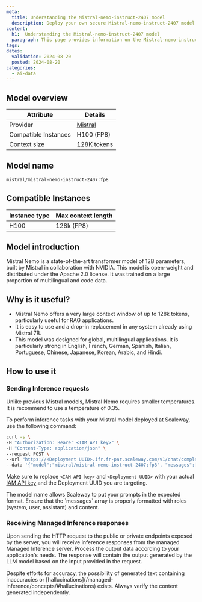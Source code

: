 ```yaml
---
meta:
  title: Understanding the Mistral-nemo-instruct-2407 model
  description: Deploy your own secure Mistral-nemo-instruct-2407 model with Scaleway Managed Inference. Privacy-focused, fully managed.
content:
  h1:  Understanding the Mistral-nemo-instruct-2407 model
  paragraph: This page provides information on the Mistral-nemo-instruct-2407 model
tags: 
dates:
  validation: 2024-08-20
  posted: 2024-08-20
categories:
  - ai-data
---
```


## Model overview

| Attribute       | Details                            |
|-----------------|------------------------------------|
| Provider        | [Mistral](https://mistral.ai/technology/#models)                         |
| Compatible Instances | H100 (FP8)                 |
| Context size | 128K tokens    |

## Model name

```bash
mistral/mistral-nemo-instruct-2407:fp8
```

## Compatible Instances

| Instance type  | Max context length |
| ------------- |-------------|
| H100      | 128k (FP8)

## Model introduction

Mistral Nemo is a state-of-the-art transformer model of 12B parameters, built by Mistral in collaboration with NVIDIA.
This model is open-weight and distributed under the Apache 2.0 license.
It was trained on a large proportion of multilingual and code data.

## Why is it useful?

- Mistral Nemo offers a very large context window of up to 128k tokens, particularly useful for RAG applications. 
- It is easy to use and a drop-in replacement in any system already using Mistral 7B.
- This model was designed for global, multilingual applications. It is particularly strong in English, French, German, Spanish, Italian, Portuguese, Chinese, Japanese, Korean, Arabic, and Hindi. 

## How to use it

### Sending Inference requests

<Message type="tip">
  Unlike previous Mistral models, Mistral Nemo requires smaller temperatures. It is recommend to use a temperature of 0.35.
</Message>

To perform inference tasks with your Mistral model deployed at Scaleway, use the following command:

```bash
curl -s \
-H "Authorization: Bearer <IAM API key>" \
-H "Content-Type: application/json" \
--request POST \
--url "https://<Deployment UUID>.ifr.fr-par.scaleway.com/v1/chat/completions" \
--data '{"model":"mistral/mistral-nemo-instruct-2407:fp8", "messages":[{"role": "user","content": "Sing me a song about Xavier Niel"}], "top_p": 1, "temperature": 0.35, "stream": false}'
```

Make sure to replace `<IAM API key>` and `<Deployment UUID>` with your actual [IAM API key](/iam/how-to/create-api-keys/) and the Deployment UUID you are targeting.

<Message type="tip">
  The model name allows Scaleway to put your prompts in the expected format.
</Message>

<Message type="note">
  Ensure that the `messages` array is properly formatted with roles (system, user, assistant) and content.
</Message>

### Receiving Managed Inference responses

Upon sending the HTTP request to the public or private endpoints exposed by the server, you will receive inference responses from the managed Managed Inference server. 
Process the output data according to your application's needs. The response will contain the output generated by the LLM model based on the input provided in the request.

<Message type="note">
  Despite efforts for accuracy, the possibility of generated text containing inaccuracies or [hallucinations](/managed-inference/concepts/#hallucinations) exists. Always verify the content generated independently.
</Message>